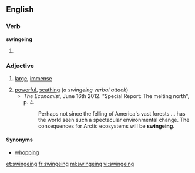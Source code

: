 ==English==

===Verb===
'''swingeing'''

# {{context|archaic}} {{present participle of|swinge}}

===Adjective===
{{en-adj}}

# {{context|British}} [[large]], [[immense]]
#[[powerful]], [[scathing]] (''a swingeing verbal attack'')
#* ''The Economist'', June 16th 2012. "Special Report: The melting north", p. 4.
#*: Perhaps not since the felling of America's vast forests ... has the world seen such a spectacular environmental change. The consequences for Arctic ecosystems will be '''swingeing'''.

====Synonyms====
*[[whopping]]

[[et:swingeing]]
[[fr:swingeing]]
[[ml:swingeing]]
[[vi:swingeing]]